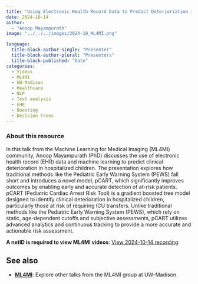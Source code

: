 ```yaml
---
title: "Using Electronic Health Record Data to Predict Deterioriation in Hospitalized Children"
date: 2024-10-14
author: 
  - "Anoop Mayampurath"
image: "../../../images/2024-10_ML4MI.png"

language: 
  title-block-author-single: "Presenter"
  title-block-author-plural: "Presenters"
  title-block-published: "Date"
categories:
  - Videos
  - ML4MI
  - UW-Madison
  - Healthcare
  - NLP
  - Text analysis
  - EHR
  - Boosting
  - Decision trees
---
```

### About this resource
In this talk from the Machine Learning for Medical Imaging (ML4MI) community, Anoop Mayampurath (PhD) discusses the use of electronic health record (EHR) data and machine learning to predict clinical deterioration in hospitalized children. The presentation explores how traditional methods like the Pediatric Early Warning System (PEWS) fall short and introduces a novel model, pCART, which significantly improves outcomes by enabling early and accurate detection of at-risk patients. pCART (Pediatric Cardiac Arrest Risk Tool) is a gradient boosted tree model designed to identify clinical deterioration in hospitalized children, particularly those at risk of requiring ICU transfers. Unlike traditional methods like the Pediatric Early Warning System (PEWS), which rely on static, age-dependent cutoffs and subjective assessments, pCART utilizes advanced analytics and continuous tracking to provide a more accurate and actionable risk assessment.

**A netID is required to view ML4MI videos**: [View 2024-10-14 recording](https://mediaspace.wisc.edu/media/Using+Electronic+Health+Record+Data+to+Predict+Deterioration+in+Hospitalized+Children+-+Anoop+Mayampurath+-+Oct+2024/1_b1hhgnx4). 

## See also
- [**ML4MI**](https://uw-madison-datascience.github.io/ML-X-Nexus/Applications/Videos/ML4MI/): Explore other talks from the ML4MI group at UW-Madison.
